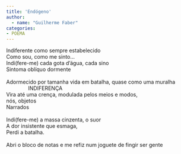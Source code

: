 ```yaml
---
title: 'Endógeno'
author: 
  - name: "Guilherme Faber"
categories:
- POEMA
---
```


| Indiferente como sempre estabelecido
| Como sou, como me sinto…
| Indi(fere-me) cada gota d’água, cada sino
| Sintoma oblíquo dormente
| 
| Adormecido por tamanha vida em batalha, quase como uma muralha
|                INDIFERENÇA
| Vira até uma crença, modulada pelos meios e modos, 
| nós, objetos
| Narrados
| 
| Indi(fere-me) a massa cinzenta, o suor
| A dor insistente que esmaga, 
| Perdi a batalha.
| 
| Abri o bloco de notas e me refiz num joguete de fingir ser gente

<a href="https://instagram.com/jabaodrums"><i class="bi bi-instagram"></i></a>

